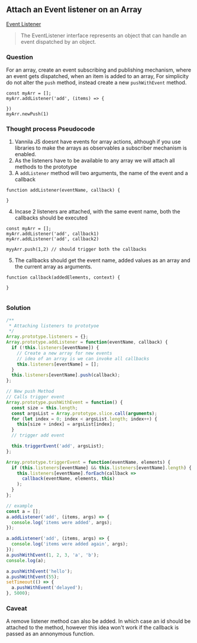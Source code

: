 
## Attach an Event listener on an Array


[Event Listener](https://developer.mozilla.org/en-US/docs/Web/API/EventListener) 

>The EventListener interface represents an object that can handle an event dispatched by an  object.

### Question
For an array, create an event subscribing and publishing mechanism, where an event gets dispatched, when an item is added to an array,
For simplicity do not alter the `push` method, instead create a new `pushWithEvent` method.
```text
const myArr = [];
myArr.addListener('add', (items) => {

})
myArr.newPush(1)
```

### Thought process Pseudocode
1. Vannila JS doesnt have events for array actions, although if you use libraries to make the arrays as observables
a subscriber mechanism is enabled.
2. As the listeners have to be available to any array we will attach all methods to the prototype
3. A `addListener` method will two arguments, the name of the event and a callback

```text
function addListener(eventName, callback) {

}
```
4. Incase 2 listeners are attached, with the same event name, both the callbacks should be executed
```text
const myArr = [];
myArr.addListener('add', callback1)
myArr.addListener('add', callback2)

myyArr.push(1,2) // should trigger both the callbacks

```
5. The callbacks should get the event name, added values as an array and the current array as arguments.
```text
function callback(addedElements, context) {
  
}


```

<Editor />

### Solution
```javascript
/**
 * Attaching listeners to prototyoe
 */
Array.prototype.listeners = {};
Array.prototype.addListener = function(eventName, callback) {
  if (!this.listeners[eventName]) {
    // Create a new array for new events
    // idea of an array is we can invoke all callbacks
    this.listeners[eventName] = [];
  }
  this.listeners[eventName].push(callback);
};

// New push Method
// Calls trigger event
Array.prototype.pushWithEvent = function() {
  const size = this.length;
  const argsList = Array.prototype.slice.call(arguments);
  for (let index = 0; index < argsList.length; index++) {
    this[size + index] = argsList[index];
  }
  // trigger add event

  this.triggerEvent('add', argsList);
};

Array.prototype.triggerEvent = function(eventName, elements) {
  if (this.listeners[eventName] && this.listeners[eventName].length) {
    this.listeners[eventName].forEach(callback =>
      callback(eventName, elements, this)
    );
  }
};

// example
const a = [];
a.addListener('add', (items, args) => {
  console.log('items were added', args);
});

a.addListener('add', (items, args) => {
  console.log('items were added again', args);
});
a.pushWithEvent(1, 2, 3, 'a', 'b');
console.log(a);

a.pushWithEvent('hello');
a.pushWithEvent(55);
setTimeout(() => {
  a.pushWithEvent('delayed');
}, 5000);


``` 

### Caveat
A remove listener method can also be added. In which case an id should be attached to the method, however this idea
won't work if the callback is passed as an annonymous function.